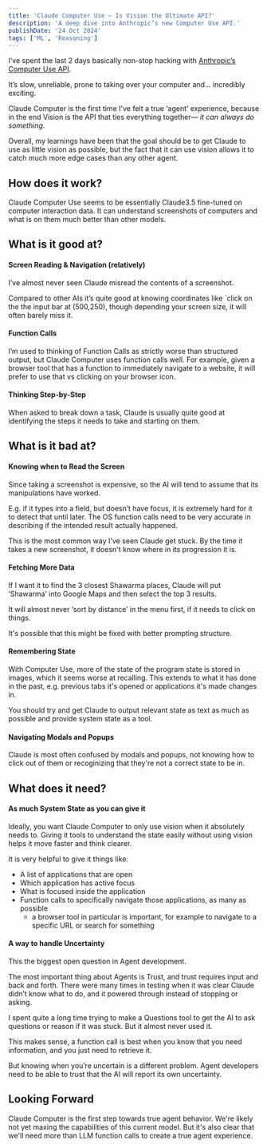 ```yaml
---
title: 'Claude Computer Use — Is Vision the Ultimate API?'
description: 'A deep dive into Anthropic’s new Computer Use API.'
publishDate: '24 Oct 2024'
tags: ['ML', 'Reasoning']
---
```



I’ve spent the last 2 days basically non-stop hacking with [Anthropic’s Computer Use API](https://www.anthropic.com/research/developing-computer-use).

It’s slow, unreliable, prone to taking over your computer and… incredibly exciting.

Claude Computer is the first time I've felt a true ‘agent’ experience, because in the end Vision is the API that ties everything together— _it can always do something_.

Overall, my learnings have been that the goal should be to get Claude to use as little vision as possible, but the fact that it can use vision allows it to catch much more edge cases than any other agent.

<ExpandableBlock heading='Test Claude Computer Use Yourself' client:load />

## **How does it work?**

Claude Computer Use seems to be essentially Claude3.5 fine-tuned on computer interaction data. It can understand screenshots of computers and what is on them much better than other models.

## **What is it good at?**

#### **Screen Reading & Navigation (relatively)**

I’ve almost never seen Claude misread the contents of a screenshot.

Compared to other AIs it’s quite good at knowing coordinates like `click on the the input bar at (500,250), though depending your screen size, it will often barely miss it.

#### **Function Calls**

I’m used to thinking of Function Calls as strictly worse than structured output, but Claude Computer uses function calls well. For example, given a browser tool that has a function to immediately navigate to a website, it will prefer to use that vs clicking on your browser icon.

#### **Thinking Step-by-Step**

When asked to break down a task, Claude is usually quite good at identifying the steps it needs to take and starting on them.

## What is it bad at?

#### **Knowing when to Read the Screen**

Since taking a screenshot is expensive, so the AI will tend to assume that its manipulations have worked.

E.g. if it types into a field, but doesn’t have focus, it is extremely hard for it to detect that until later. The OS function calls need to be very accurate in describing if the intended result actually happened.

This is the most common way I've seen Claude get stuck. By the time it takes a new screenshot, it doesn't know where in its progression it is.

#### **Fetching More Data**

If I want it to find the 3 closest Shawarma places, Claude will put ‘Shawarma’ into Google Maps and then select the top 3 results.

It will almost never ‘sort by distance’ in the menu first, if it needs to click on things.

It's possible that this might be fixed with better prompting structure.

#### **Remembering State**

With Computer Use, more of the state of the program state is stored in images, which it seems worse at recalling. This extends to what it has done in the past, e.g. previous tabs it's opened or applications it's made changes in.

You should try and get Claude to output relevant state as text as much as possible and provide system state as a tool.

#### **Navigating Modals and Popups**

Claude is most often confused by modals and popups, not knowing how to click out of them or recoginizing that they're not a correct state to be in.

## What does it need?

#### **As much System State as you can give it**

Ideally, you want Claude Computer to only use vision when it absolutely needs to. Giving it tools to understand the state easily without using vision helps it move faster and think clearer.

It is very helpful to give it things like:

- A list of applications that are open
- Which application has active focus
- What is focused inside the application
- Function calls to specifically navigate those applications, as many as possible
  - a browser tool in particular is important, for example to navigate to a specific URL or search for something

#### **A way to handle Uncertainty**

This the biggest open question in Agent development.

The most important thing about Agents is Trust, and trust requires input and back and forth. There were many times in testing when it was clear Claude didn’t know what to do, and it powered through instead of stopping or asking.

I spent quite a long time trying to make a Questions tool to get the AI to ask questions or reason if it was stuck. But it almost never used it.

This makes sense, a function call is best when you know that you need information, and you just need to retrieve it.

But knowing when you’re uncertain is a different problem. Agent developers need to be able to trust that the AI will report its own uncertainty.

## Looking Forward

Claude Computer is the first step towards true agent behavior. We're likely not yet maxing the capabilities of this current model. But it's also clear that we'll need more than LLM function calls to create a true agent experience.
